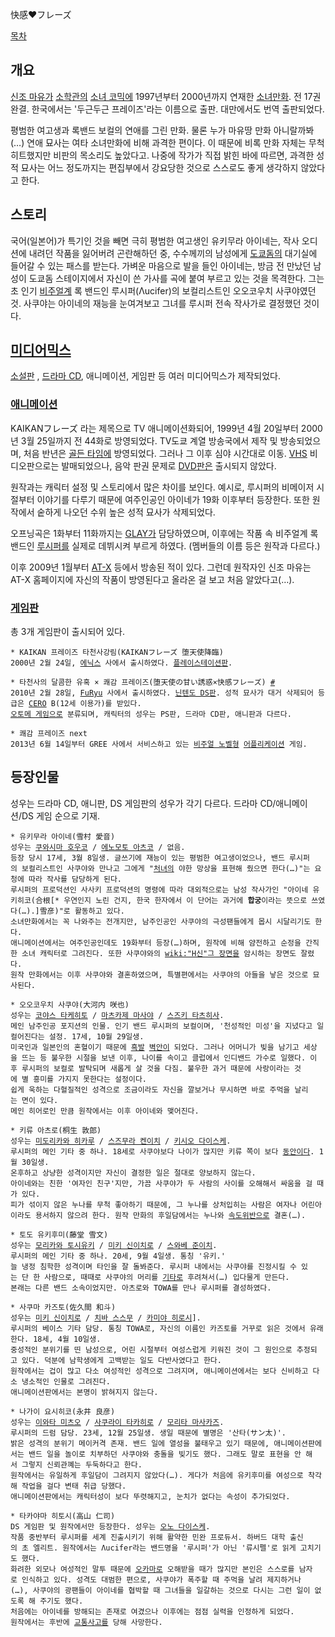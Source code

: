快感♥フレーズ

[[목차]]
== 개요 ==
[[신조 마유]]가 [[소학관]]의 [[소녀 코믹]]에 1997년부터 2000년까지 연재한 [[소녀만화]]. 전 17권 완결.
한국에서는 '두근두근 프레이즈'라는 이름으로 출판. 대만에서도 번역 출판되었다. 

평범한 여고생과 록밴드 보컬의 연애를 그린 만화. 물론 누가 마유땅 만화 아니랄까봐(…) 연애 묘사는 여타 소녀만화에 비해 과격한 편이다. 이 때문에 비록 만화 자체는 무척 히트했지만 비판의 목소리도 높았다고. 나중에 작가가 직접 밝힌 바에 따르면, 과격한 성적 묘사는 어느 정도까지는 편집부에서 강요당한 것으로 스스로도 좋게 생각하지 않았다고 한다.

== 스토리 ==
국어(일본어)가 특기인 것을 빼면 극히 평범한 여고생인 유키무라 아이네는, 작사 오디션에 내려던 작품을 잃어버려 곤란해하던 중, 수수께끼의 남성에게 [[도쿄돔]]의 대기실에 들어갈 수 있는 패스를 받는다.
가벼운 마음으로 발을 들인 아이네는, 방금 전 만났던 남성이 도쿄돔 스테이지에서 자신이 쓴 가사를 곡에 붙여 부르고 있는 것을 목격한다.  그는 초 인기 [[비주얼계]] 록 밴드인 루시퍼(Λucifer)의 보컬리스트인 오오코우치 사쿠야였던 것. 사쿠야는 아이네의 재능을 눈여겨보고 그녀를 루시퍼 전속 작사가로 결정했던 것이다.

== [[미디어믹스]] ==
[[소설판]] , [[드라마 CD]], 애니메이션, 게임판 등 여러 미디어믹스가 제작되었다.
=== [[애니메이션]] ===
KAIKANフレーズ 라는 제목으로 TV 애니메이션화되어, 1999년 4월 20일부터 2000년 3월 25일까지 전 44화로 방영되었다.
TV도쿄 계열 방송국에서 제작 및 방송되었으며, 처음 반년은 [[골든 타임]]에 방영되었다. 그러나 그 이후 심야 시간대로 이동.
[[VHS]] 비디오판으로는 발매되었으나, 음악 판권 문제로 [[DVD]]판은 출시되지 않았다.

원작과는 캐릭터 설정 및 스토리에서 많은 차이를 보인다. 예시로, 루시퍼의 비메이저 시절부터 이야기를 다루기 때문에 여주인공인 아이네가 19화 이후부터 등장한다. 또한 원작에서 숱하게 나오던 수위 높은 성적 묘사가 삭제되었다.

오프닝곡은 1화부터 11화까지는 [[GLAY]]가 담당하였으며, 이후에는 작품 속 비주얼계 록밴드인 [[루시퍼]]를 실제로 데뷔시켜 부르게 하였다. (멤버들의 이름 등은 원작과 다르다.)

이후 2009년 1월부터 [[AT-X]] 등에서 방송된 적이 있다. 그런데 원작자인 신조 마유는 AT-X 홈페이지에 자신의 작품이 방영된다고 올라온 걸 보고 처음 알았다고(…).

=== [[게임판]] ===
총 3개 게임판이 출시되어 있다.

 * KAIKAN 프레이즈 타천사강림(KAIKANフレーズ 堕天使降臨)
 2000년 2월 24일, [[에닉스]] 사에서 출시하였다. [[플레이스테이션]]판.

 * 타천사의 달콤한 유혹 × 쾌감 프레이즈(堕天使の甘い誘惑×快感フレーズ) [http://www.cs.furyu.jp/kaikan/ #]
 2010년 2월 28일, [[FuRyu]] 사에서 출시하였다. [[닌텐도 DS]]판. 성적 묘사가 대거 삭제되어 등급은 [[CERO]] B(12세 이용가)를 받있다.
 [[오토메 게임]]으로 분류되며, 캐릭터의 성우는 PS판, 드라마 CD판, 애니판과 다르다.

 * 쾌감 프레이즈 next
 2013년 6월 14일부터 GREE 사에서 서비스하고 있는 [[비주얼 노벨]]형 [[어플리케이션]] 게임.

== 등장인물 ==
성우는 드라마 CD, 애니판, DS 게임판의 성우가 각기 다르다. 드라마 CD/애니메이션/DS 게임 순으로 기재.

 * 유키무라 아이네(雪村 愛音)
 성우는 [[쿠와시마 호우코]] / [[에노모토 아츠코]] / 없음.
 등장 당시 17세, 3월 8일생. 글쓰기에 재능이 있는 평범한 여고생이었으나, 밴드 루시퍼의 보컬리스트인 사쿠야와 만나고 그에게 "[[처녀]]의 야한 망상을 표현해 줬으면 한다(…)"는 요청에 따라 작사를 담당하게 된다.
 루시퍼의 프로덕션인 사사키 프로덕션의 명령에 따라 대외적으로는 남성 작사가인 "아이네 유키히코(合根[* 우연인지 노린 건지, 한국 한자에서 이 단어는 과거에 '''합궁'''이라는 뜻으로 쓰였다(…).]雪彦)"로 활동하고 있다.
 소녀만화에서는 꼭 나와주는 전개지만, 남주인공인 사쿠야의 극성팬들에게 몹시 시달리기도 한다. 
 애니메이션에서는 여주인공인데도 19화부터 등장(…)하며, 원작에 비해 얌전하고 순정을 간직한 소녀 캐릭터로 그려진다. 또한 사쿠야와의 [[wiki:"H신"그 장면]]을 암시하는 장면도 잘렸다.
 원작 만화에서는 이후 사쿠야와 결혼하였으며, 특별편에서는 사쿠야의 아들을 낳은 것으로 묘사된다.

 * 오오코우치 사쿠야(大河内 咲也)
 성우는 [[코야스 타케히토]] / [[마츠카제 마사야]] / [[스즈키 타츠히사]].
 메인 남주인공 포지션의 인물. 인기 밴드 루시퍼의 보컬이며, '천성적인 미성'을 지녔다고 일컬어진다는 설정. 17세, 10월 29일생.
 미국인과 일본인의 혼혈이기 때문에 [[흑발]] [[벽안]]이 되었다. 그러나 어머니가 빚을 남기고 세상을 뜨는 등 불우한 시절을 보낸 이후, 나이를 속이고 클럽에서 인디밴드 가수로 일했다. 이후 루시퍼의 보컬로 발탁되며 새롭게 살 것을 다짐. 불우한 과거 때문에 사랑이라는 것에 별 흥미를 가지지 못한다는 설정이다.
 쉽게 욱하는 다혈질적인 성격으로 조금이라도 자신을 깔보거나 무시하면 바로 주먹을 날리는 면이 있다.
 메인 히어로인 만큼 원작에서는 이후 아이네와 맺어진다.

 * 키류 아츠로(桐生 敦郎)
 성우는 [[미도리카와 히카루]] / [[스즈무라 켄이치]] / [[키시오 다이스케]].
 루시퍼의 메인 기타 중 하나. 18세로 사쿠야보다 나이가 많지만 키류 쪽이 보다 [[동안]]이다. 1월 30일생.
 온후하고 상냥한 성격이지만 자신이 결정한 일은 절대로 양보하지 않는다.
 아이네와는 친한 '여자인 친구'지만, 가끔 사쿠야가 두 사람의 사이를 오해해서 싸움을 걸 때가 있다.
 피가 섞이지 않은 누나를 무척 좋아하기 때문에, 그 누나를 상처입히는 사람은 여자나 어린아이라도 용서하지 않으려 한다. 원작 만화의 후일담에서는 누나와 [[속도위반]]으로 결혼(…).

 * 토도 유키후미(藤堂 雪文)
 성우는 [[모리카와 토시유키]] / [[미키 신이치로]] / [[스와베 준이치]].
 루시퍼의 메인 기타 중 하나. 20세, 9월 4일생. 통칭 '유키.'
 늘 냉정 침학한 성격이며 타인을 잘 돌봐준다. 루시퍼 내에서는 사쿠야를 진정시킬 수 있는 단 한 사람으로, 때때로 사쿠야의 머리를 [[기타]]로 후려쳐서(…) 입다물게 만든다.
 본래는 다른 밴드 소속이었지만. 아츠로와 TOWA를 만나 루시퍼를 결성하였다.

 * 사쿠마 카즈토(佐久間 和斗)
 성우는 [[미키 신이치로]] / [[치바 스스무]] / [[카미야 히로시]]].
 루시퍼의 베이스 기타 담당. 통칭 TOWA로, 자신의 이름인 카즈토를 거꾸로 읽은 것에서 유래한다. 18세, 4월 10일생.
 중성적인 분위기를 띤 남성으로, 어린 시절부터 여성스럽게 키워진 것이 그 원인으로 추정되고 있다. 덕분에 남학생에게 고백받는 일도 다반사였다고 한다.
 원작에서는 겁이 많고 다소 여성적인 성격으로 그려지며, 애니메이션에서는 보다 신비하고 다소 냉소적인 인물로 그려진다.
 애니메이션판에서는 본명이 밝혀지지 않는다.

 * 나가이 요시히코(永井 良彦)
 성우는 [[이와타 미츠오]] / [[사쿠라이 타카히로]] / [[모리타 마사카즈]].
 루시퍼의 드럼 담당. 23세, 12월 25일생. 생일 때문에 별명은 '산타(サン太)'.
 밝은 성격의 분위기 메이커격 존재. 밴드 일에 열성을 불태우고 있기 때문에, 애니메이션판에서는 밴드 일을 놀이로 치부하던 사쿠야와 충돌을 빚기도 했다. 그래도 말로 표현을 안 해서 그렇지 신뢰관꼐는 두둑하다고 한다.
 원작에서는 유일하게 후일담이 그려지지 않았다(…). 게다가 처음에 유키후미를 여성으로 착각해 작업을 걸다 변태 취급 당했다.
 애니메이션판에서는 캐릭터성이 보다 뚜렷해지고, 눈치가 없다는 속성이 추가되었다.

 * 타카야마 히토시(高山 仁司)
 DS 게임판 및 원작에서만 등장한다. 성우는 [[오노 다이스케]].
 작품 중반부터 루시퍼를 세계 진출시키기 위해 활약한 민완 프로듀서. 하버드 대학 출신의 초 엘리트. 원작에서는 Λucifer라는 밴드명을 '루시퍼'가 아닌 '류시펠'로 읽게 고치기도 했다.
 화려한 외모나 여성적인 말투 때문에 [[오카마]]로 오해받을 때가 많지만 본인은 스스로를 남자로 인식하고 있다. 성격도 대범한 편으로, 사쿠야가 폭주할 때 주먹을 날려 제지하거나(…), 사쿠야의 광팬들이 아이네를 협박할 때 그녀들을 일갈하는 것으로 다시는 그런 일이 없도록 해 주기도 했다.
 처음에는 아이네를 방해되는 존재로 여겼으나 이후에는 점점 실력을 인정하게 되었다.
 원작에서는 후반에 [[교통사고]]를 당해 사망한다.
